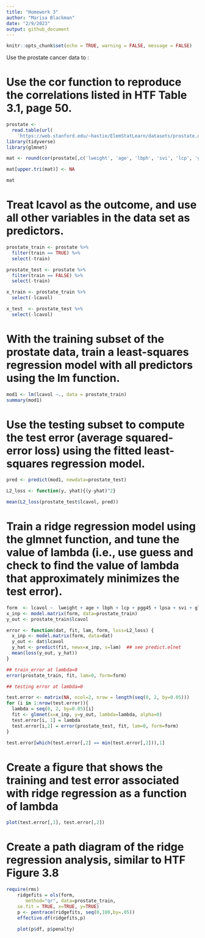 ```yaml
---
title: "Homework 3"
author: "Marisa Blackman"
date: "2/9/2023"
output: github_document
---
```


```r
knitr::opts_chunk$set(echo = TRUE, warning = FALSE, message = FALSE)
```

Use the prostate cancer data to :

# Use the cor function to reproduce the correlations listed in HTF Table 3.1, page 50.

```r
prostate <- 
  read.table(url(
    'https://web.stanford.edu/~hastie/ElemStatLearn/datasets/prostate.data'))
library(tidyverse)
library(glmnet)

mat <- round(cor(prostate[,c('lweight', 'age', 'lbph', 'svi', 'lcp', 'gleason', 'pgg45')], prostate[,c('lcavol', 'lweight', 'age', 'lbph', 'svi', 'lcp', 'gleason')]), 3)

mat[upper.tri(mat)] <- NA

mat
```


# Treat lcavol as the outcome, and use all other variables in the data set as predictors.

```r
prostate_train <- prostate %>%
  filter(train == TRUE) %>% 
  select(-train)

prostate_test <- prostate %>%
  filter(train == FALSE) %>% 
  select(-train)

x_train <- prostate_train %>%
  select(-lcavol)

x_test  <- prostate_test %>%
  select(-lcavol)
```


# With the training subset of the prostate data, train a least-squares regression model with all predictors using the lm function.

```r
mod1 <- lm(lcavol ~., data = prostate_train)
summary(mod1)
```




# Use the testing subset to compute the test error (average squared-error loss) using the fitted least-squares regression model.

```r
pred <- predict(mod1, newdata=prostate_test)

L2_loss <- function(y, yhat){(y-yhat)^2}

mean(L2_loss(prostate_test$lcavol, pred))

```


# Train a ridge regression model using the glmnet function, and tune the value of lambda (i.e., use guess and check to find the value of lambda that approximately minimizes the test error).

```r
form  <- lcavol ~  lweight + age + lbph + lcp + pgg45 + lpsa + svi + gleason
x_inp <- model.matrix(form, data=prostate_train)
y_out <- prostate_train$lcavol

error <- function(dat, fit, lam, form, loss=L2_loss) {
  x_inp <- model.matrix(form, data=dat)
  y_out <- dat$lcavol
  y_hat <- predict(fit, newx=x_inp, s=lam)  ## see predict.elnet
  mean(loss(y_out, y_hat))
}

## train_error at lambda=0
error(prostate_train, fit, lam=0, form=form)

## testing error at lambda=0

test.error <- matrix(NA, ncol=2, nrow = length(seq(0, 2, by=0.05)))
for (i in 1:nrow(test.error)){
  lambda = seq(0, 2, by=0.05)[i]
  fit <- glmnet(x=x_inp, y=y_out, lambda=lambda, alpha=0)
  test.error[i, 1] = lambda
  test.error[i,2] = error(prostate_test, fit, lam=0, form=form)
}

test.error[which(test.error[,2] == min(test.error[,2])),1]
```


# Create a figure that shows the training and test error associated with ridge regression as a function of lambda

```r
plot(test.error[,1], test.error[,2])
```


# Create a path diagram of the ridge regression analysis, similar to HTF Figure 3.8

```r
require(rms)
    ridgefits = ols(form,
       method="qr", data=prostate_train,
    se.fit = TRUE, x=TRUE, y=TRUE)
    p <- pentrace(ridgefits, seq(0,100,by=.05))
    effective.df(ridgefits,p)
    
    plot(p$df, p$penalty)
```


